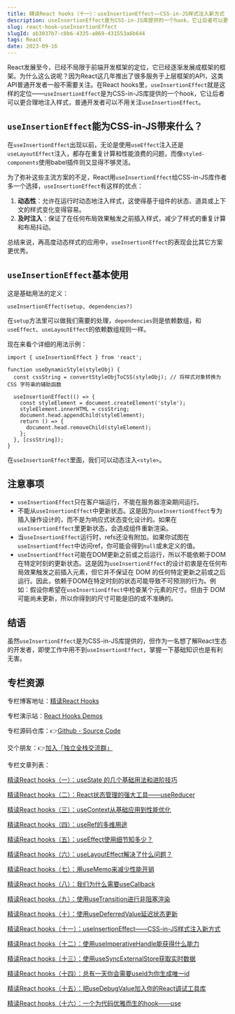 ```yaml
---
title: 精读React hooks（十一）：useInsertionEffect——CSS-in-JS样式注入新方式
description: useInsertionEffect是为CSS-in-JS库提供的一个hook，它让后者可以更合理地注入样式，本文就来介绍一下useInsertionEffect的用法和优势。
slug: react-hook-useInsertionEffect
slugId: ab3037b7-c0b6-4335-a869-431553a6b644
tags: React
date: 2023-09-16
---
```


React发展至今，已经不局限于前端开发框架的定位，它已经逐渐发展成框架的框架。为什么这么说呢？因为React这几年推出了很多服务于上层框架的API，这类API普通开发者一般不需要关注。在React hooks里，`useInsertionEffect`就是这样的定位——`useInsertionEffect`是为CSS-in-JS库提供的一个hook，它让后者可以更合理地注入样式，普通开发者可以不用关注`useInsertionEffect`。

## `useInsertionEffect`能为CSS-in-JS带来什么？

在`useInsertionEffect`出现以前，无论是使用`useEffect`注入还是`useLayoutEffect`注入，都存在重复计算和性能浪费的问题，而像`styled-components`使用babel插件则又显得不够灵活。

为了弥补这些主流方案的不足，React用`useInsertionEffect`给CSS-in-JS库作者多一个选择，`useInsertionEffect`有这样的优点：

1. **动态性**：允许在运行时动态地注入样式，这使得基于组件的状态、道具或上下文的样式变化变得容易。
2. **及时注入**：保证了在任何布局效果触发之前插入样式，减少了样式的重复计算和布局抖动。

总结来说，再高度动态样式的应用中，`useInsertionEffect`的表现会比其它方案更优秀。

## `useInsertionEffect`基本使用

这是基础用法的定义：

```
useInsertionEffect(setup, dependencies?)
```

在`setup`方法里可以做我们需要的处理，`dependencies`则是依赖数组，和`useEffect`、`useLayoutEffect`的依赖数组规则一样。

现在来看个详细的用法示例：

```
import { useInsertionEffect } from 'react';

function useDynamicStyle(styleObj) {
  const cssString = convertStyleObjToCSS(styleObj); // 将样式对象转换为 CSS 字符串的辅助函数

  useInsertionEffect(() => {
    const styleElement = document.createElement('style');
    styleElement.innerHTML = cssString;
    document.head.appendChild(styleElement);
    return () => {
      document.head.removeChild(styleElement);
    };
  }, [cssString]);
}
```

在`useInsertionEffect`里面，我们可以动态注入`<style>`。

## 注意事项

- `useInsertionEffect`只在客户端运行，不能在服务器渲染期间运行。
- 不能从`useInsertionEffect`中更新状态。这是因为`useInsertionEffect`专为插入操作设计的，而不是为响应式状态变化设计的。如果在`useInsertionEffect`里更新状态，会造成组件重新渲染。
- 当`useInsertionEffect`运行时，refs还没有附加。如果你试图在`useInsertionEffect`中访问ref，你可能会得到`null`或未定义的值。
- `useInsertionEffect`可能在DOM更新之前或之后运行，所以不能依赖于DOM在特定时刻的更新状态。这是因为`useInsertionEffect`的设计初衷是在任何布局效果触发之前插入元素，但它并不保证在 DOM 的任何特定更新之前或之后运行。因此，依赖于DOM在特定时刻的状态可能导致不可预测的行为。例如：假设你希望在`useInsertionEffect`中检查某个元素的尺寸。但由于 DOM 可能尚未更新，所以你得到的尺寸可能是旧的或不准确的。

## 结语

虽然`useInsertionEffect`是为CSS-in-JS库提供的，但作为一名想了解React生态的开发者，即使工作中用不到`useInsertionEffect`，掌握一下基础知识也是有利无害。


## 专栏资源

专栏博客地址：[精读React Hooks](/tag/React)

专栏演示站：[React Hooks Demos](https://nextjs.weijunext.com/hooks)

专栏源码仓库：👉[Github - Source Code](https://github.com/weijunext/nextjs-learn-demos)

交个朋友：👉[加入「独立全栈交流群」](/make-a-friend)

专栏文章列表：

[精读React hooks（一）：useState 的几个基础用法和进阶技巧](/article/react-hook-useState)

[精读React hooks（二）：React状态管理的强大工具——useReducer](/article/react-hook-useReducer)

[精读React hooks（三）：useContext从基础应用到性能优化](/article/react-hook-useContext)

[精读React hooks（四）：useRef的多维用途](/article/react-hook-useRef)

[精读React hooks（五）：useEffect使用细节知多少？](/article/react-hook-useEffect)

[精读React hooks（六）：useLayoutEffect解决了什么问题？](/article/react-hook-useLayoutEffect)

[精读React hooks（七）：用useMemo来减少性能开销](/article/react-hook-useMemo)

[精读React hooks（八）：我们为什么需要useCallback](/article/react-hook-useCallback)

[精读React hooks（九）：使用useTransition进行非阻塞渲染](/article/react-hook-useTransition)

[精读React hooks（十）：使用useDeferredValue延迟状态更新](/article/react-hook-useDeferredValue)

[精读React hooks（十一）：useInsertionEffect——CSS-in-JS样式注入新方式](/article/react-hook-useInsertionEffect)

[精读React hooks（十二）：使用useImperativeHandle能获得什么能力](/article/react-hook-useImperativeHandle)

[精读React hooks（十三）：使用useSyncExternalStore获取实时数据](/article/react-hook-useSyncExternalStore)

[精读React hooks（十四）：总有一天你会需要useId为你生成唯一id](/article/react-hook-useId)

[精读React hooks（十五）：把useDebugValue加入你的React调试工具库](/article/react-hook-useDebugValue)

[精读React hooks（十六）：一个为代码优雅而生的hook——use](/article/react-hook-use)